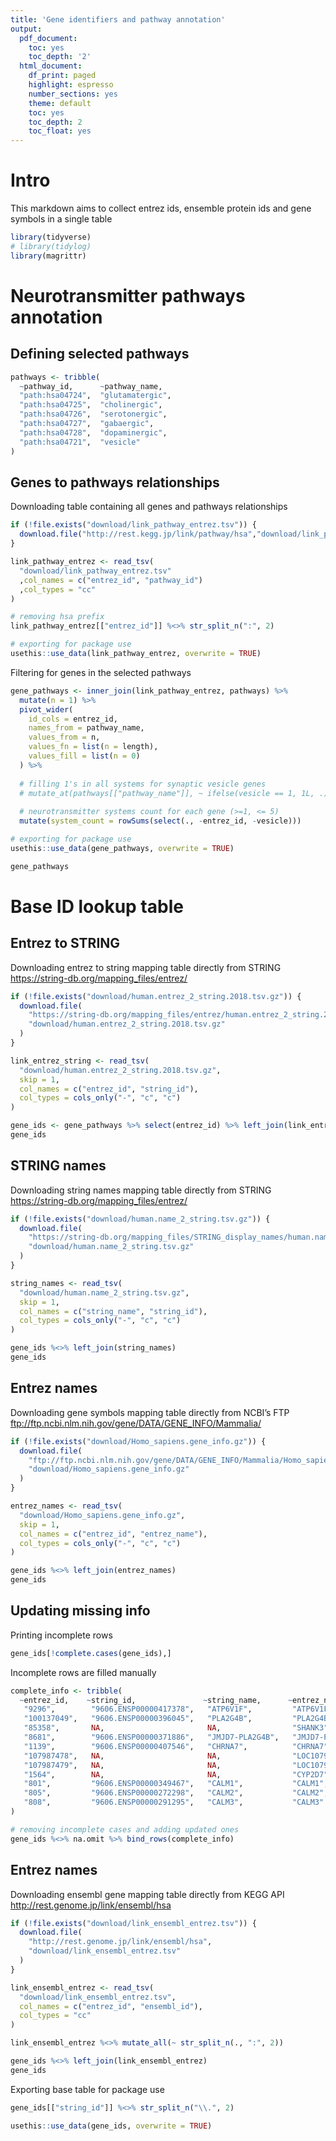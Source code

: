 ```yaml
---
title: 'Gene identifiers and pathway annotation'
output:
  pdf_document:
    toc: yes
    toc_depth: '2'
  html_document:
    df_print: paged
    highlight: espresso
    number_sections: yes
    theme: default
    toc: yes
    toc_depth: 2
    toc_float: yes
---
```

# Intro
This markdown aims to collect entrez ids, ensemble protein ids and gene symbols in a single table
```r
library(tidyverse)
# library(tidylog)
library(magrittr)
```

# Neurotransmitter pathways annotation

## Defining selected pathways
```r
pathways <- tribble(
  ~pathway_id,      ~pathway_name, 
  "path:hsa04724",  "glutamatergic",
  "path:hsa04725",  "cholinergic",  
  "path:hsa04726",  "serotonergic", 
  "path:hsa04727",  "gabaergic",    
  "path:hsa04728",  "dopaminergic", 
  "path:hsa04721",  "vesicle"
)
```

## Genes to pathways relationships
Downloading table containing all genes and pathways relationships
```r
if (!file.exists("download/link_pathway_entrez.tsv")) {
  download.file("http://rest.kegg.jp/link/pathway/hsa","download/link_pathway_entrez.tsv")
}

link_pathway_entrez <- read_tsv(
  "download/link_pathway_entrez.tsv"
  ,col_names = c("entrez_id", "pathway_id")
  ,col_types = "cc"
)

# removing hsa prefix
link_pathway_entrez[["entrez_id"]] %<>% str_split_n(":", 2)

# exporting for package use
usethis::use_data(link_pathway_entrez, overwrite = TRUE)
```

Filtering for genes in the selected pathways
```r
gene_pathways <- inner_join(link_pathway_entrez, pathways) %>%
  mutate(n = 1) %>%
  pivot_wider(
    id_cols = entrez_id,
    names_from = pathway_name, 
    values_from = n,
    values_fn = list(n = length),
    values_fill = list(n = 0)
  ) %>%
  
  # filling 1's in all systems for synaptic vesicle genes
  # mutate_at(pathways[["pathway_name"]], ~ ifelse(vesicle == 1, 1L, .)) %>%
  
  # neurotransmitter systems count for each gene (>=1, <= 5)
  mutate(system_count = rowSums(select(., -entrez_id, -vesicle)))

# exporting for package use
usethis::use_data(gene_pathways, overwrite = TRUE)

gene_pathways
```

# Base ID lookup table

## Entrez to STRING
Downloading entrez to string mapping table directly from STRING  [https://string-db.org/mapping_files/entrez/](https://string-db.org/mapping_files/entrez/)

```r
if (!file.exists("download/human.entrez_2_string.2018.tsv.gz")) {
  download.file(
    "https://string-db.org/mapping_files/entrez/human.entrez_2_string.2018.tsv.gz",
    "download/human.entrez_2_string.2018.tsv.gz"
  )
}

link_entrez_string <- read_tsv(
  "download/human.entrez_2_string.2018.tsv.gz",
  skip = 1,
  col_names = c("entrez_id", "string_id"),
  col_types = cols_only("-", "c", "c")
)

gene_ids <- gene_pathways %>% select(entrez_id) %>% left_join(link_entrez_string)
gene_ids
```

## STRING names

Downloading string names mapping table directly from STRING  [https://string-db.org/mapping_files/entrez/](https://string-db.org/mapping_files/entrez/)

```r
if (!file.exists("download/human.name_2_string.tsv.gz")) {
  download.file(
    "https://string-db.org/mapping_files/STRING_display_names/human.name_2_string.tsv.gz",
    "download/human.name_2_string.tsv.gz"
  )
}

string_names <- read_tsv(
  "download/human.name_2_string.tsv.gz",
  skip = 1,
  col_names = c("string_name", "string_id"),
  col_types = cols_only("-", "c", "c")
)

gene_ids %<>% left_join(string_names)
gene_ids
```

## Entrez names

Downloading gene symbols mapping table directly from NCBI's FTP  [ftp://ftp.ncbi.nlm.nih.gov/gene/DATA/GENE_INFO/Mammalia/](ftp://ftp.ncbi.nlm.nih.gov/gene/DATA/GENE_INFO/Mammalia/)
```r
if (!file.exists("download/Homo_sapiens.gene_info.gz")) {
  download.file(
    "ftp://ftp.ncbi.nlm.nih.gov/gene/DATA/GENE_INFO/Mammalia/Homo_sapiens.gene_info.gz",
    "download/Homo_sapiens.gene_info.gz"
  )
}

entrez_names <- read_tsv(
  "download/Homo_sapiens.gene_info.gz",
  skip = 1,
  col_names = c("entrez_id", "entrez_name"),
  col_types = cols_only("-", "c", "c")
)

gene_ids %<>% left_join(entrez_names)
gene_ids
```

## Updating missing info

Printing incomplete rows
```r
gene_ids[!complete.cases(gene_ids),]
```

Incomplete rows are filled manually
```r
complete_info <- tribble(
  ~entrez_id,    ~string_id,               ~string_name,      ~entrez_name,  
   "9296",        "9606.ENSP00000417378",   "ATP6V1F",         "ATP6V1F",      
   "100137049",   "9606.ENSP00000396045",   "PLA2G4B",         "PLA2G4B",      
   "85358",       NA,                       NA,                "SHANK3",       
   "8681",        "9606.ENSP00000371886",   "JMJD7-PLA2G4B",   "JMJD7-PLA2G4B",
   "1139",        "9606.ENSP00000407546",   "CHRNA7",          "CHRNA7",       
   "107987478",   NA,                       NA,                "LOC107987478", 
   "107987479",   NA,                       NA,                "LOC107987479", 
   "1564",        NA,                       NA,                "CYP2D7",       
   "801",         "9606.ENSP00000349467",   "CALM1",           "CALM1",        
   "805",         "9606.ENSP00000272298",   "CALM2",           "CALM2",        
   "808",         "9606.ENSP00000291295",   "CALM3",           "CALM3"
)

# removing incomplete cases and adding updated ones
gene_ids %<>% na.omit %>% bind_rows(complete_info)
```

## Entrez names

Downloading ensembl gene mapping table directly from KEGG API  [http://rest.genome.jp/link/ensembl/hsa](http://rest.genome.jp/link/ensembl/hsa)
```r
if (!file.exists("download/link_ensembl_entrez.tsv")) {
  download.file(
    "http://rest.genome.jp/link/ensembl/hsa",
    "download/link_ensembl_entrez.tsv"
  )
}

link_ensembl_entrez <- read_tsv(
  "download/link_ensembl_entrez.tsv",
  col_names = c("entrez_id", "ensembl_id"),
  col_types = "cc"
)

link_ensembl_entrez %<>% mutate_all(~ str_split_n(., ":", 2))

gene_ids %<>% left_join(link_ensembl_entrez)
gene_ids
```

Exporting base table for package use
```r
gene_ids[["string_id"]] %<>% str_split_n("\\.", 2)

usethis::use_data(gene_ids, overwrite = TRUE)
```

